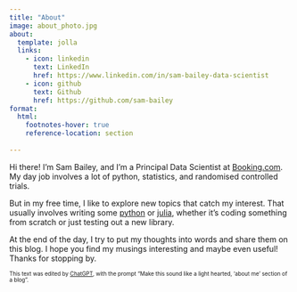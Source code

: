 ```yaml
---
title: "About"
image: about_photo.jpg
about:
  template: jolla
  links:
    - icon: linkedin
      text: LinkedIn
      href: https://www.linkedin.com/in/sam-bailey-data-scientist
    - icon: github
      text: Github
      href: https://github.com/sam-bailey
format:
  html: 
    footnotes-hover: true
    reference-location: section
 
---
```


Hi there! I'm Sam Bailey, and I'm a Principal Data Scientist at [Booking.com](https://www.booking.com). My day job involves a lot of python, statistics, and randomised controlled trials.

But in my free time, I like to explore new topics that catch my interest. That usually involves writing some [python](https://www.python.org/) or [julia](https://julialang.org/), whether it's coding something from scratch or just testing out a new library.

At the end of the day, I try to put my thoughts into words and share them on this blog. I hope you find my musings interesting and maybe even useful! Thanks for stopping by.

<sub><sup>This text was edited by [ChatGPT](https://chat.openai.com), with the prompt "Make this sound like a light hearted, 'about me' section of a blog".</sup></sub>